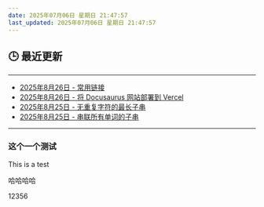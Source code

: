 ```yaml
---
date: 2025年07月06日 星期日 21:47:57
last_updated: 2025年07月06日 星期日 21:47:57
---
```


## 🕒 最近更新

---
- [2025年8月26日 - 常用链接](/docs/Links.mdx)
- [2025年8月26日 - 将 Docusaurus 网站部署到 Vercel](/blog/VercelBlog)
- [2025年8月25日 - 无重复字符的最长子串](/blog/LeetCode3)
- [2025年8月25日 - 串联所有单词的子串](/blog/LeetCode30)
---

<!-- 其他内容 -->


### 这个一个测试
This is a test

哈哈哈哈


12356
